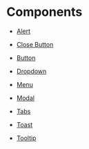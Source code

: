 
<Meta title="Docs/Components" />

# Components

- [Alert](?path=/docs/ui-bootstrap-alert--primary&args=#alerts)

- [Close Button](?path=/docs/ui-bootstrap-closebutton--default&args=#close-button)

- [Button](?path=/docs/ui-bootstrap-button--primary&args=#button)

- [Dropdown](?path=/docs/ui-bootstrap-dropdown--primary&args=#dropdown)

- [Menu](?path=/docs/ui-bootstrap-menu--normal&args=#menu)

- [Modal](?path=/docs/ui-bootstrap-modal--normal&args=#modal)

- [Tabs](?path=/docs/ui-bootstrap-tabs--default&args=#tabs)

- [Toast](?path=/docs/ui-bootstrap-toast--normal&args=#toast)

- [Tooltip](?path=/docs/ui-bootstrap-tooltip--top&args=#tooltip)
